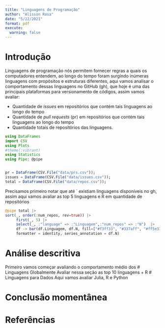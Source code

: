 ```yaml
---
title: "Linguagens de Programação"
author: "Alisson Rosa"
date: "5/22/2021"
format: pdf
execute:
  warning: false
---
```



# Introdução
Linguagens de programação nós permitem fornecer regras a quais os computadores entendem, ao longo do tempo foram surgindo inúmeras linguagens com propósitos e estruturas diferentes, aqui vamos analisar o comportamento dessas linguagens no GitHub (gh), que hoje é uma das principais plataformas para versionamento de códigos, assim vamos avaliar:

* Quantidade de *issues* em repositórios que contém tais linguagens ao longo do tempo  
* Quantidade de *pull requests* (pr) em repositórios que contém tais linguagens ao longo do tempo
* Quantidade totais de reposítórios das linguagens.



```julia
using DataFrames
import CSV
using Plots
#theme(:vibrant)
using Statistics
using Pipe: @pipe


pr = DataFrame(CSV.File("data/prs.csv"));
issues = DataFrame(CSV.File("data/issues.csv"));
total = DataFrame(CSV.File("data/repos.csv"));

```
Precisamos primeiro notar que até ` existiam  linguagens disponíveis no gh, assim aqui vamos avaliar as top 5 linguagens e R em quantidade de repositórios 

```julia
@pipe total |>
sort(_, order(:num_repos, rev=true)) |>
     first(_, 5) |> 
     select(_, :"language" => :"Linguagem",:"num_repos" => :"N")  |> 
     df -> bar(df.Linguagem, df.N, fill=["#f3ff33", "#337aff", "#ff5e33", "#55ff33", "#233cad"],
     formatter = identity, series_annotation = df.N)
```


# Análise descritiva
Primeiro vamos começar avaliando o comportamento médio dos 
# Linguagens Globalmente 
Avaliar nessa seção as top 10 linguagens + R
# Linguagens para Dados
Aqui vamos avaliar Julia, R e Python

# Conclusão momentânea 

# Referências


